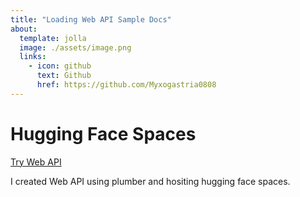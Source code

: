 ```yaml
---
title: "Loading Web API Sample Docs"
about:
  template: jolla
  image: ./assets/image.png
  links:
    - icon: github
      text: Github
      href: https://github.com/Myxogastria0808
---
```


# Hugging Face Spaces

<a class="my-link-button" href="https://myxogastria0808-loadings-web-api-sample.hf.space/__docs__/#/">Try Web API</a>

I created Web API using plumber and hositing hugging face spaces.
